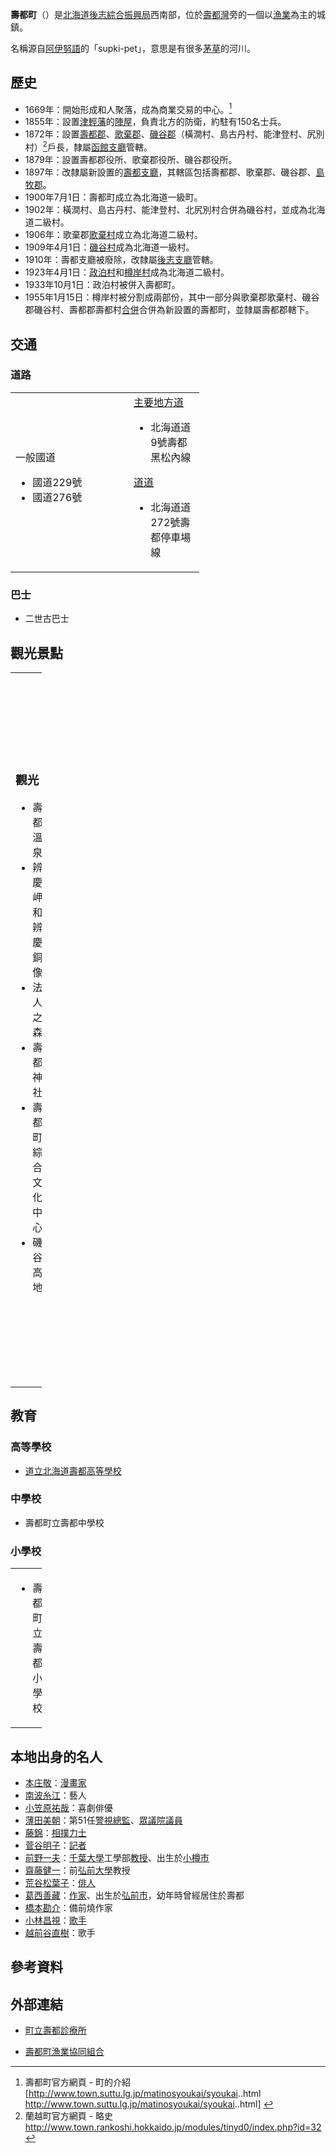 {{日本町村
| 自治體名=壽都
| 町村=町
| 圖像=[[File:Cape_BenKei.JPG|240px]]
| 圖像說明=[[辨慶岬|辨慶岬]]
| 町村章=[[File:Symbol_of_Suttsu,_Hokkaido.svg|100px]]
| 日文原名=寿都町
| 平假名=すっつちょう
| 羅馬字拼音=Suttsu-chō
| 都道府縣=北海道
| 支廳=後志綜合振興局
| 郡=壽都郡
| 編號=01392-7
| 面積=95.37
| 邊界未定=
| 人口=3,702
| 統計時間=2007年11月30日
| 自治體=[[黑松內町|黑松內町]]、[[蘭越町|蘭越町]]、[[島牧村|島牧村]]
| 樹=[[櫻花|櫻花]]
| 花=[[玫瑰|玫瑰]]
| 鳥=[[海鷗|海鷗]]
| 其他象徵物=
| 其他象徵=
| 首長=[[片岡春雄|片岡春雄]]
| 卸任日期=2009年10月
| 議員數=10
| 郵遞區號=048-0406
| 所在地=壽都郡壽都町字渡島町140番地1
| 電話號碼=136-62-2511
| 外部連結=http://www.town.suttu.lg.jp/
| 經度=
| 緯度=
| 地圖=[[File:Suttsu_in_Shiribeshi_Subprefecture.gif|250px]]
| 註記=人口：[http://www.town.suttu.lg.jp/ 壽都町官方網頁]
}}
'''壽都町'''（{{jpn|j=寿都町|hg=すっつちょう|rm=Suttsu chō|f=y}}）是[[北海道|北海道]][[後志綜合振興局|後志綜合振興局]]西南部，位於[[壽都灣|壽都灣]]旁的一個以[[漁業|漁業]]為主的城鎮。

名稱源自[[阿伊努語|阿伊努語]]的「supki-pet」，意思是有很多[[茅草|茅草]]的河川。

==歷史==
* 1669年：開始形成和人聚落，成為商業交易的中心。<ref>壽都町官方網頁 - 町的介紹 [http://www.town.suttu.lg.jp/matinosyoukai/syoukai..html http://www.town.suttu.lg.jp/matinosyoukai/syoukai..html] {{webarchive|url=https://web.archive.org/web/20150510000941/http://www.town.suttu.lg.jp/matinosyoukai/syoukai..html |date=2015-05-10 }}</ref>
* 1855年：設置[[津輕藩|津輕藩]]的[[陣屋|陣屋]]，負責北方的防衛，約駐有150名士兵。
* 1872年：設置[[壽都郡|壽都郡]]、[[歌棄郡|歌棄郡]]、[[磯谷郡|磯谷郡]]（橫澗村、島古丹村、能津登村、尻別村）<ref>蘭越町官方網頁 - 略史 [http://www.town.rankoshi.hokkaido.jp/modules/tinyd0/index.php?id=32 http://www.town.rankoshi.hokkaido.jp/modules/tinyd0/index.php?id=32] {{webarchive|url=https://web.archive.org/web/20071017021104/http://www.town.rankoshi.hokkaido.jp/modules/tinyd0/index.php?id=32 |date=2007-10-17 }}</ref>戶長，隸屬[[函館支廳|函館支廳]]管轄。
* 1879年：設置壽都郡役所、歌棄郡役所、磯谷郡役所。
* 1897年：改隸屬新設置的[[壽都支廳|壽都支廳]]，其轄區包括壽都郡、歌棄郡、磯谷郡、[[島牧郡|島牧郡]]。
* 1900年7月1日：壽都町成立為北海道一級町。
* 1902年：橫澗村、島古丹村、能津登村、北尻別村合併為磯谷村，並成為北海道二級村。 
* 1906年：歌棄郡[[歌棄村|歌棄村]]成立為北海道二級村。
* 1909年4月1日：[[磯谷村|磯谷村]]成為北海道一級村。 
* 1910年：壽都支廳被廢除，改隸屬[[後志支廳|後志支廳]]管轄。
* 1923年4月1日：[[政泊村|政泊村]]和[[樽岸村|樽岸村]]成為北海道二級村。 
* 1933年10月1日：政泊村被併入壽都町。
* 1955年1月15日：樽岸村被分割成兩部份，其中一部分與歌棄郡歌棄村、磯谷郡磯谷村、壽都郡壽都村[[市町村合併|合併]]合併為新設置的壽都町，並隸屬壽都郡轄下。

==交通==
===道路===

{| width="60%"
|-----
| valign="top" width="50%" |
;一般國道
* 國道229號
* 國道276號
| valign="top" |
;[[主要地方道|主要地方道]]
* 北海道道9號壽都黑松內線
;[[都道府縣道|道道]]
* 北海道道272號壽都停車場線
|}

===巴士===
* 二世古巴士
 
==觀光景點==

{| width="100%"
|-----
| valign="top" width="50%" |
===觀光===
* 壽都溫泉
* 辨慶岬和辨慶銅像
* 法人之森
* 壽都神社
* 壽都町綜合文化中心
* 磯谷高地
| valign="top" |
===慶典===
* 壽都神社例大祭（毎年7月14～16日）
* 壽都灣船釣大惠（毎年5月下旬） 
* 壽都港魚市（毎年6月初）
* 大磯夏季樂園（毎年7月） 
* 壽都故鄉祭（毎年8月）
* 新榮町納涼會（毎年8月） 
|}

==教育==
===高等學校===
* [http://www.suttsu.hokkaido-c.ed.jp/ 道立北海道壽都高等學校] {{Wayback|url=http://www.suttsu.hokkaido-c.ed.jp/ |date=20070312063826 }}

===中學校===
* 壽都町立壽都中學校

===小學校===

{| width="100%"
|-----
| valign="top" width="50%" |
* 壽都町立壽都小學校
| valign="top" |
* 壽都町立潮路小學校
|}

==本地出身的名人==
* [[本庄敬|本庄敬]]：[[漫畫家|漫畫家]]
* [[南波糸江|南波糸江]]：藝人
* [[小笠原祐哉|小笠原祐哉]]：喜劇俳優
* [[薄田美朝|薄田美朝]]：第51任[[警視總監|警視總監]]、[[眾議院|眾議院]][[議員|議員]]
* [[藤錦|藤錦]]：[[相撲|相撲]][[力士|力士]]
* [[菅谷明子|菅谷明子]]：[[記者|記者]]
* [[前野一夫|前野一夫]]：[[千葉大學|千葉大學]]工學部[[教授|教授]]、出生於[[小樽市|小樽市]]
* [[齋藤健一|齋藤健一]]：前[[弘前大學|弘前大學]]教授
* [[荒谷松葉子|荒谷松葉子]]：[[俳人|俳人]]
* [[葛西善藏|葛西善藏]]：[[作家|作家]]、出生於[[弘前市|弘前市]]，幼年時曾經居住於壽都
* [[橋本勘介|橋本勘介]]：備前燒作家
* [[小林昌視|小林昌視]]：[[歌手|歌手]]
* [[越前谷直樹|越前谷直樹]]：歌手

==參考資料==
{{reflist}}

==外部連結==
{{Commonscat|Suttsu, Hokkaido}}
* {{Ja icon}}[https://web.archive.org/web/20080308163007/http://www17.ocn.ne.jp/~suttu.mc/ 町立壽都診療所]
* {{Ja icon}}[http://www.jf-suttu.com/ 壽都町漁業協同組合] {{Wayback|url=http://www.jf-suttu.com/ |date=20201124204611 }}

{{後志支廳}}
{{Authority control}}